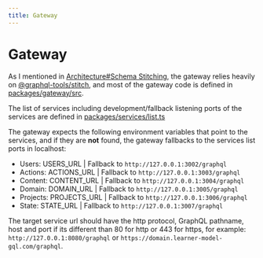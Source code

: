 ```yaml
---
title: Gateway
---
```


# Gateway

As I mentioned in [Architecture#Schema Stitching](/how-it-works/architecture),
the gateway relies heavily on [@graphql-tools/stitch](https://www.graphql-tools.com/docs/schema-stitching/stitch-combining-schemas),
and most of the gateway code is defined in [packages/gateway/src](https://github.com/PabloSzx/learner-model-gql/tree/main/packages/gateway/src).

The list of services including development/fallback listening ports of the services are defined in [packages/services/list.ts](https://github.com/PabloSzx/learner-model-gql/blob/main/packages/services/list.ts)

The gateway expects the following environment variables that point to the services, and if they are **not** found, the gateway fallbacks to the services list ports in localhost:

- Users: USERS_URL | Fallback to `http://127.0.0.1:3002/graphql`
- Actions: ACTIONS_URL | Fallback to `http://127.0.0.1:3003/graphql`
- Content: CONTENT_URL | Fallback to `http://127.0.0.1:3004/graphql`
- Domain: DOMAIN_URL | Fallback to `http://127.0.0.1:3005/graphql`
- Projects: PROJECTS_URL | Fallback to `http://127.0.0.1:3006/graphql`
- State: STATE_URL | Fallback to `http://127.0.0.1:3007/graphql`

The target service url should have the http protocol, GraphQL pathname, host and port if its different than 80 for http or 443 for https, for example: `http://127.0.0.1:8080/graphql` or `https://domain.learner-model-gql.com/graphql`.
